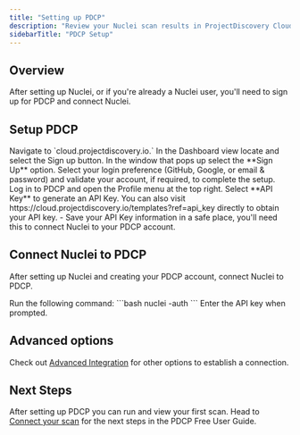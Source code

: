 ```yaml
---
title: "Setting up PDCP"
description: "Review your Nuclei scan results in ProjectDiscovery Cloud Platform"
sidebarTitle: "PDCP Setup"
---
```


## Overview

After setting up Nuclei, or if you're already a Nuclei user, you'll need to sign up for PDCP and connect Nuclei.

## Setup PDCP

<Steps>
  <Step title="Launch PDCP">
    Navigate to `cloud.projectdiscovery.io.`
  </Step>
  <Step title="Select Sign up">
    In the Dashboard view locate and select the Sign up button. In the window that pops up select the **Sign Up** option.
  </Step>
  <Step title="Select your login preference">
    Select your login preference (GitHub, Google, or email & password) and validate your account, if required, to complete the setup.
  </Step>
  <Step title="Login to PDCP">
    Log in to PDCP and open the Profile menu at the top right. Select **API Key** to generate an API Key. You can also visit https://cloud.projectdiscovery.io/templates?ref=api_key directly to obtain your API key.
      - Save your API Key information in a safe place, you'll need this to connect Nuclei to your PDCP account.
  </Step>
</Steps>

## Connect Nuclei to PDCP

After setting up Nuclei and creating your PDCP account, connect Nuclei to PDCP.

<Steps>
  <Step title="Open Nuclei in your terminal">
    Run the following command:
     ```bash
   nuclei -auth
   ```
  </Step>
  <Step title="Provide the API Key">
    Enter the API key when prompted.
  </Step>
</Steps>

## Advanced options

Check out [Advanced Integration](/cloud/free/advanced) for other options to establish a connection.

## Next Steps

After setting up PDCP you can run and view your first scan. Head to [Connect your scan](/cloud/free/scan) for the next steps in the PDCP Free User Guide.
